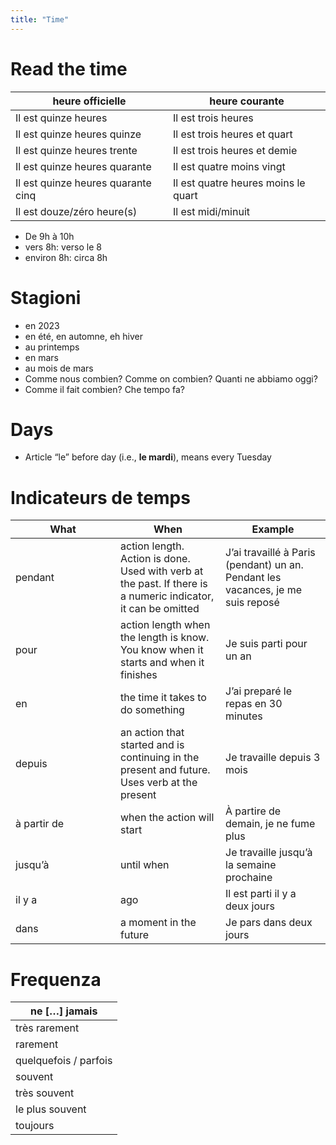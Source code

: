 ```yaml
---
title: "Time"
---
```


# Read the time
    
| heure officielle | heure courante |
| --- | --- |
| Il est quinze heures | Il est trois heures |
| Il est quinze heures quinze | Il est trois heures et quart |
| Il est quinze heures trente | Il est trois heures et demie |
| Il est quinze heures quarante | Il est quatre moins vingt |
| Il est quinze heures quarante cinq | Il est quatre heures moins le quart |
| Il est douze/zéro heure(s) | Il est midi/minuit |

- De 9h à 10h
- vers 8h: verso le 8
- environ 8h: circa 8h

# Stagioni

- en 2023
- en été, en automne, eh hiver
- au printemps
- en mars
- au mois de mars
- Comme nous combien? Comme on combien? Quanti ne abbiamo oggi?
- Comme il fait combien? Che tempo fa?

# Days

- Article “le” before day (i.e., **le mardi**), means every Tuesday

# Indicateurs de temps
    
 | What | When | Example |
 | --- | --- | --- |
 | pendant | action length. Action is done. Used with verb at the past. If there is a numeric indicator, it can be omitted | J’ai travaillé à Paris (pendant) un an. Pendant les vacances, je me suis reposé |
| pour | action length when the length is know. You know when it starts and when it finishes | Je suis parti pour un an |
| en | the time it takes to do something | J’ai preparé le repas en 30 minutes |
| depuis | an action that started and is continuing in the present and future. Uses verb at the present | Je travaille depuis 3 mois |
| à partir de | when the action will start | À partire de demain, je ne fume plus |
| jusqu’à | until when | Je travaille jusqu’à la semaine prochaine |
| il y a | ago | Il est parti il y a deux jours |
| dans | a moment in the future | Je pars dans deux jours |

# Frequenza
    
 | ne […] jamais |
 | --- |
 | très rarement |
 | rarement |
 | quelquefois / parfois |
 | souvent |
 | très souvent |
 | le plus souvent |
 | toujours |
 
